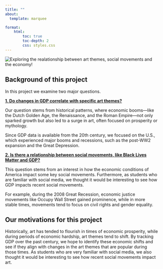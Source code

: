 ```yaml
---
title: ""
about:
  template: marquee

format: 
    html:
        toc: true
        toc-depth: 2 
        css: styles.css
---
```


<img src="./images/homepage.png" alt="Exploring the realationship between art themes, social movements and the economy!"/>

## Background of this project

In this project we examine two major questions.

[**1. Do changes in GDP correlate with specific art themes?**]{.underline}

Our question stems from historical patterns, where economic booms—like the Dutch Golden Age, the Renaissance, and the Roman Empire—not only sparked growth but also led to a surge in art, often focused on prosperity or mythology. 

Since GDP data is available from the 20th century, we focused on the U.S., which experienced major booms and recessions, such as the post-WW2 expansion and the Great Depression.

[**2. Is there a relationship between social movements, like Black Lives Matter and GDP?**]{.underline}

This question stems from an interest in how the economic conditions of America impact some key social movements. Furthermore, as students who are familiar with social media, we thought it would be interesting to see how GDP impacts recent social movements.

For example, during the 2008 Great Recession, economic justice movements like Occupy Wall Street gained prominence, while in more stable times, movements tend to focus on civil rights and gender equality. 

## Our motivations for this project

Historically, art has tended to flourish in times of economic prosperity, while during periods of economic hardship, art themes tend to shift. By tracking GDP over the past century, we hope to identify these economic shifts and see if they align with changes in the art themes that are popular during those times. As students who are very familiar with social media, we also thought it would be interesting to see how recent social movements impact art.